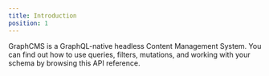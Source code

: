 ```yaml
---
title: Introduction
position: 1
---
```


GraphCMS is a GraphQL-native headless Content Management System. You can find out how to use queries, filters, mutations, and working with your schema by browsing this API reference.
